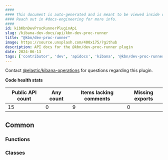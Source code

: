 ```yaml
---
####
#### This document is auto-generated and is meant to be viewed inside our experimental, new docs system.
#### Reach out in #docs-engineering for more info.
####
id: kibKbnDevProcRunnerPluginApi
slug: /kibana-dev-docs/api/kbn-dev-proc-runner
title: "@kbn/dev-proc-runner"
image: https://source.unsplash.com/400x175/?github
description: API docs for the @kbn/dev-proc-runner plugin
date: 2024-06-13
tags: ['contributor', 'dev', 'apidocs', 'kibana', '@kbn/dev-proc-runner']
---
```




Contact [@elastic/kibana-operations](https://github.com/orgs/elastic/teams/kibana-operations) for questions regarding this plugin.

**Code health stats**

| Public API count  | Any count | Items lacking comments | Missing exports |
|-------------------|-----------|------------------------|-----------------|
| 15 | 0 | 9 | 0 |

## Common

### Functions
<DocDefinitionList data={kbnDevProcRunnerObj.common.functions}/>

### Classes
<DocDefinitionList data={kbnDevProcRunnerObj.common.classes}/>

